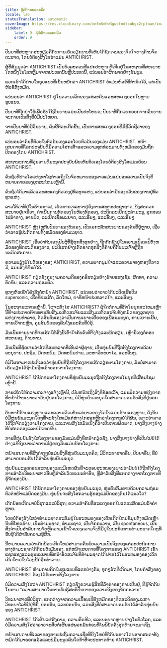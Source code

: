 ```yaml
---
title: ຜູ້ຕໍ່ຕ້ານພຣະຄຣິດ
locale: lao
statusTranslation: automatic
coverImage: https://res.cloudinary.com/xmfm6mhw3gwctndtcubgx2rptnae/image/upload/v1741354419/small_cover_la_gran_rebelion_28716e29d2.webp
sidebar:
    label: 9. ຜູ້ຕໍ່ຕ້ານພຣະຄຣິດ
    order: 9
---
```

ປັນຍາທີ່ສະຫຼາດສະຫຼຽວຄືກັບການເຮັດວຽກງານທີ່ເຫັນໄດ້ຊັດເຈນຂອງຈິດໃຈທາງດ້ານຈິດຕະສາດ, ໂດຍບໍ່ຕ້ອງສົງໃສວ່າແມ່ນ ANTICHRIST.

ຜູ້ທີ່ສົມມຸດວ່າ ANTICHRIST ເປັນຕົວລະຄອນທີ່ແປກປະຫຼາດທີ່ເກີດຢູ່ໃນສະຖານທີ່ສະເພາະໃດຫນຶ່ງໃນໂລກຫຼືມາຈາກປະເທດນັ້ນຫຼືປະເທດນີ້, ແນ່ນອນວ່າຜິດພາດຢ່າງສົມບູນ.

ພວກເຮົາໄດ້ກ່າວໃນຮູບແບບທີ່ເນັ້ນຫນັກວ່າ ANTICHRIST ບໍ່ແມ່ນຫົວຂໍ້ທີ່ກໍານົດໄວ້, ແຕ່ເປັນຫົວຂໍ້ທັງຫມົດ.

ແນ່ນອນວ່າ ANTICHRIST ຢູ່ໃນຄວາມເລິກຂອງແຕ່ລະຄົນແລະສະແດງອອກໃນຫຼາຍຮູບແບບ.

ປັນຍາທີ່ຖືກນໍາໃຊ້ເພື່ອຮັບໃຊ້ວິນຍານແມ່ນເປັນປະໂຫຍດ; ປັນຍາທີ່ຖືກແຍກອອກຈາກວິນຍານຈະກາຍເປັນສິ່ງທີ່ບໍ່ມີປະໂຫຍດ.

ຈາກປັນຍາທີ່ບໍ່ມີວິນຍານ, ຄົນຂີ້ຕົວະເກີດຂື້ນ, ເປັນການສະແດງອອກທີ່ມີຊີວິດຊີວາຂອງ ANTICHRIST.

ແນ່ນອນວ່າຄົນຂີ້ຕົວະໃນຕົວມັນເອງແລະໂດຍຕົວມັນເອງແມ່ນ ANTICHRIST. ຫນ້າເສຍດາຍທີ່ໂລກປະຈຸບັນທີ່ມີຄວາມໂສກເສົ້າແລະຄວາມທຸກທໍລະມານທັງຫມົດຂອງມັນຖືກປົກຄອງໂດຍ ANTICHRIST.

ສະຖານະການທີ່ວຸ່ນວາຍທີ່ມະນຸດປະຈຸບັນພົບເຫັນຕົວເອງໂດຍບໍ່ຕ້ອງສົງໃສແມ່ນຍ້ອນ ANTICHRIST.

ຄົນຊົ່ວທີ່ປາວໂລແຫ່ງທາໂຊກ່າວເຖິງໃນຈົດຫມາຍຂອງລາວແມ່ນແນ່ນອນຄວາມເປັນຈິງທີ່ຫຍາບຄາຍຂອງຍຸກສະໄຫມເຫຼົ່ານີ້.

ຄົນຊົ່ວໄດ້ມາແລ້ວແລະສະແດງຕົວເອງຢູ່ທົ່ວທຸກແຫ່ງ, ແນ່ນອນວ່າມີຂອງຂວັນຂອງການຢູ່ທົ່ວທຸກແຫ່ງ.

ລາວໂຕ້ວາທີຢູ່ໃນຮ້ານກາເຟ, ເຮັດການເຈລະຈາຢູ່ອົງການສະຫະປະຊາຊາດ, ນັ່ງສະດວກສະບາຍຢູ່ເຈນີວາ, ດໍາເນີນການທົດລອງໃນຫ້ອງທົດລອງ, ປະດິດລະເບີດປະລໍາມະນູ, ລູກສອນໄຟນໍາທາງ, ອາຍພິດ, ລະເບີດເຊື້ອພະຍາດ, ແລະອື່ນໆ, ແລະອື່ນໆ, ແລະອື່ນໆ.

ANTICHRIST ຫຼົງໄຫຼກັບປັນຍາຂອງຕົນເອງ, ເປັນເອກະລັກສະເພາະຂອງຄົນທີ່ຮູ້ຫຼາຍ, ເຊື່ອວ່າລາວຮູ້ປະກົດການທັງຫມົດຂອງທໍາມະຊາດ.

ANTICHRIST ເຊື່ອວ່າຕົນເອງເປັນຜູ້ທີ່ຮູ້ທຸກສິ່ງທຸກຢ່າງ, ຖືກກັກຂັງຢູ່ໃນຄວາມເປື້ອນເປິທັງຫມົດຂອງທິດສະດີຂອງລາວ, ປະຕິເສດຢ່າງເດັດຂາດທຸກສິ່ງທີ່ຄ້າຍຄືກັບພະເຈົ້າຫຼືຖືກນະມັດສະການ.

ຄວາມພຽງພໍໃນຕົວເອງຂອງ ANTICHRIST, ຄວາມພາກພູມໃຈແລະຄວາມຈອງຫອງທີ່ລາວມີ, ແມ່ນສິ່ງທີ່ທົນບໍ່ໄດ້.

ANTICHRIST ກຽດຊັງຄຸນງາມຄວາມດີຂອງຄຣິສຕຽນຢ່າງຮ້າຍແຮງເຊັ່ນ: ສັດທາ, ຄວາມອົດທົນ, ແລະຄວາມຖ່ອມຕົວ.

ທຸກໆຫົວເຂົ່າໂຄ້ງລົງຕໍ່ຫນ້າ ANTICHRIST. ແນ່ນອນວ່າລາວໄດ້ປະດິດເຮືອບິນ supersonic, ເຮືອທີ່ປະເສີດ, ລົດໃຫມ່, ຢາທີ່ຫນ້າປະຫລາດໃຈ, ແລະອື່ນໆ.

ໃນສະຖານະການເຫຼົ່ານີ້, ໃຜຈະສົງໄສ ANTICHRIST? ຜູ້ໃດກໍ່ຕາມທີ່ກ້າໃນຍຸກສະໄຫມເຫຼົ່ານີ້ທີ່ຈະປະກາດຕ້ານທານກັບສິ່ງມະຫັດສະຈັນແລະສິ່ງມະຫັດສະຈັນທັງຫມົດຂອງລູກຊາຍແຫ່ງການທໍາລາຍ, ຕັດສິນຕົນເອງວ່າເປັນການເຍາະເຍີ້ຍຂອງເພື່ອນມະນຸດ, ການເຍາະເຍີ້ຍ, ການເວົ້າຕະຫຼົກ, ຄຸນສົມບັດຂອງຄົນໂງ່ແລະຄົນທີ່ບໍ່ຮູ້.

ມັນເປັນການຍາກທີ່ຈະເຮັດໃຫ້ສິ່ງນີ້ເຂົ້າໃຈກັບຄົນທີ່ຈິງຈັງແລະນັກຮຽນ, ເຫຼົ່ານີ້ເອງກໍ່ຕອບສະຫນອງ, ຕ້ານທານ.

ມັນເປັນທີ່ຊັດເຈນວ່າສັດທີ່ສະຫລາດທີ່ເອີ້ນວ່າຜູ້ຊາຍ, ເປັນຫຸ່ນຍົນທີ່ຖືກຕັ້ງໂຄງການດ້ວຍອະນຸບານ, ປະຖົມ, ມັດທະຍົມ, ມັດທະຍົມປາຍ, ມະຫາວິທະຍາໄລ, ແລະອື່ນໆ.

ບໍ່ມີໃຜສາມາດປະຕິເສດວ່າຫຸ່ນຍົນທີ່ຖືກຕັ້ງໂຄງການເຮັດວຽກຕາມໂຄງການ, ມັນບໍ່ສາມາດເຮັດວຽກໄດ້ຖ້າມັນຖືກເອົາອອກຈາກໂຄງການ.

ANTICHRIST ໄດ້ພັດທະນາໂຄງການທີ່ຫຸ່ນຍົນມະນຸດຖືກຕັ້ງໂຄງການໃນຍຸກທີ່ເສື່ອມໂຊມເຫຼົ່ານີ້.

ການເຮັດໃຫ້ຄວາມກະຈ່າງແຈ້ງເຫຼົ່ານີ້, ເນັ້ນຫນັກເຖິງສິ່ງທີ່ຂ້ອຍເວົ້າ, ແມ່ນມີຄວາມຫຍຸ້ງຍາກທີ່ຫນ້າຢ້ານເພາະວ່າມັນຢູ່ນອກໂຄງການ, ບໍ່ມີຫຸ່ນຍົນມະນຸດໃດສາມາດຍອມຮັບສິ່ງທີ່ຢູ່ນອກໂຄງການ.

ບັນຫານີ້ຮ້າຍແຮງຫຼາຍແລະຄວາມຄິດເຫັນແກ່ຍາວຂອງຈິດໃຈແມ່ນຮ້າຍແຮງຫຼາຍ, ດັ່ງນັ້ນບໍ່ມີຫຸ່ນຍົນມະນຸດໃດໆທີ່ຈະສົງໃສແມ້ແຕ່ຫ່າງໄກສອກຫຼີກວ່າໂຄງການບໍ່ໄດ້ຜົນ, ເພາະວ່າລາວໄດ້ຖືກຈັດລຽງຕາມໂຄງການ, ແລະການສົງໄສມັນເບິ່ງຄືວ່າເປັນການຜິດພາດ, ບາງສິ່ງບາງຢ່າງທີ່ບໍ່ສອດຄ່ອງແລະບໍ່ມີເຫດຜົນ.

ການທີ່ຫຸ່ນຍົນສົງໃສໂຄງການຂອງມັນແມ່ນສິ່ງທີ່ຫນ້າກຽດຊັງ, ບາງສິ່ງບາງຢ່າງທີ່ເປັນໄປບໍ່ໄດ້ຢ່າງແທ້ຈິງເພາະວ່າການມີຢູ່ຂອງມັນແມ່ນຍ້ອນໂຄງການ.

ຫນ້າເສຍດາຍທີ່ສິ່ງຕ່າງໆບໍ່ແມ່ນສິ່ງທີ່ຫຸ່ນຍົນມະນຸດຄິດ; ມີວິທະຍາສາດອື່ນ, ປັນຍາອື່ນ, ທີ່ບໍ່ສາມາດຍອມຮັບໄດ້ສໍາລັບຫຸ່ນຍົນມະນຸດ.

ຫຸ່ນຍົນມະນຸດຕອບສະຫນອງແລະມີເຫດຜົນທີ່ຈະຕອບສະຫນອງເພາະວ່າມັນບໍ່ໄດ້ຖືກຕັ້ງໂຄງການສໍາລັບວິທະຍາສາດອື່ນຫຼືສໍາລັບວັດທະນະທໍາອື່ນ, ຫຼືສໍາລັບສິ່ງທີ່ແຕກຕ່າງຈາກໂຄງການທີ່ຮູ້ຈັກຂອງມັນ.

ANTICHRIST ໄດ້ພັດທະນາໂຄງການຂອງຫຸ່ນຍົນມະນຸດ, ຫຸ່ນຍົນກົ້ມຂາບດ້ວຍຄວາມຖ່ອມຕົວຕໍ່ຫນ້າແມ່ບົດຂອງມັນ. ຫຸ່ນຍົນຈະສົງໃສຄວາມຮູ້ຂອງແມ່ບົດຂອງຕົນໄດ້ແນວໃດ?

ເດັກນ້ອຍເກີດມາບໍລິສຸດແລະບໍລິສຸດ; ຄວາມສໍາຄັນທີ່ສະແດງອອກໃນແຕ່ລະສັດແມ່ນລ້ໍາຄ່າຫຼາຍ.

ໂດຍບໍ່ຕ້ອງສົງໃສວ່າທໍາມະຊາດສະສົມຢູ່ໃນສະຫມອງຂອງເດັກເກີດໃຫມ່ຂໍ້ມູນທັງຫມົດເຫຼົ່ານັ້ນທີ່ໂຫດຮ້າຍ, ເປັນທໍາມະຊາດ, ທໍາມະຊາດ, ເປັນຈັກກະວານ, ເປັນ spontaneous, ເປັນສິ່ງຈໍາເປັນສໍາລັບການຈັບຫຼືຄວາມເຂົ້າໃຈຂອງຄວາມຈິງທີ່ມີຢູ່ໃນປະກົດການທໍາມະຊາດໃດໆທີ່ຮັບຮູ້ໄດ້ສໍາລັບຄວາມຮູ້ສຶກ.

ນີ້ຫມາຍຄວາມວ່າເດັກນ້ອຍເກີດໃຫມ່ສາມາດຄົ້ນພົບຄວາມເປັນຈິງຂອງແຕ່ລະປະກົດການທາງທໍາມະຊາດໄດ້ດ້ວຍຕົວມັນເອງ, ແຕ່ຫນ້າເສຍດາຍທີ່ໂຄງການຂອງ ANTICHRIST ເຂົ້າແຊກແຊງແລະຄຸນນະພາບທີ່ຫນ້າອັດສະຈັນທີ່ທໍາມະຊາດໄດ້ຝາກໄວ້ໃນສະຫມອງຂອງເດັກເກີດໃຫມ່ໃນໄວໆນີ້ກໍ່ຖືກທໍາລາຍ.

ANTICHRIST ຫ້າມການຄິດໃນຮູບແບບທີ່ແຕກຕ່າງກັນ; ທຸກໆສັດທີ່ເກີດມາ, ໂດຍຄໍາສັ່ງຂອງ ANTICHRIST ຕ້ອງໄດ້ຮັບການຕັ້ງໂຄງການ.

ບໍ່ມີຄວາມສົງໃສວ່າ ANTICHRIST ກຽດຊັງຄວາມຮູ້ສຶກທີ່ລ້ໍາຄ່າຂອງການເປັນຢູ່, ທີ່ຮູ້ຈັກກັນໃນນາມ "ຄວາມສາມາດໃນການຮັບຮູ້ສະຕິປັນຍາຂອງຄວາມຈິງຂອງຈັກກະວານ".

ວິທະຍາສາດທີ່ບໍລິສຸດ, ແຕກຕ່າງຈາກຄວາມເປື້ອນເປິທັງຫມົດຂອງທິດສະດີຂອງມະຫາວິທະຍາໄລທີ່ມີຢູ່ທີ່ນີ້, ບ່ອນນັ້ນ, ແລະບ່ອນນັ້ນ, ແມ່ນສິ່ງທີ່ບໍ່ສາມາດຍອມຮັບໄດ້ສໍາລັບຫຸ່ນຍົນຂອງ ANTICHRIST.

ANTICHRIST ໄດ້ເຜີຍແຜ່ສົງຄາມ, ຄວາມອຶດຫິວ, ແລະພະຍາດຫຼາຍຢ່າງໃນທົ່ວໂລກ, ແລະບໍ່ມີຄວາມສົງໃສວ່າລາວຈະສືບຕໍ່ເຜີຍແຜ່ພວກມັນກ່ອນທີ່ໄພພິບັດຄັ້ງສຸດທ້າຍຈະມາເຖິງ.

ຫນ້າເສຍດາຍທີ່ເວລາຂອງການປະຖິ້ມຄວາມເຊື່ອທີ່ຍິ່ງໃຫຍ່ທີ່ໄດ້ປະກາດໂດຍສາດສະດາທັງຫມົດໄດ້ມາຮອດແລ້ວແລະບໍ່ມີມະນຸດຄົນໃດກ້າທີ່ຈະປະກາດຕ້ານ ANTICHRIST.
